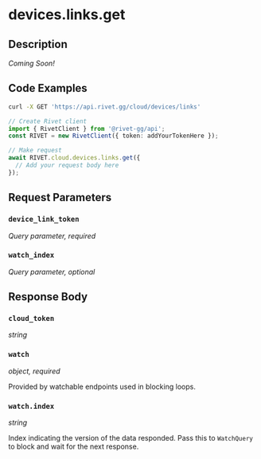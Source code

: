 

# devices.links.get

## Description

*Coming Soon!*


## Code Examples

<CodeGroup title='Request' tag='GET' label='https://api.rivet.gg/cloud/devices/links'>

```bash {{ title: 'cURL' }}
curl -X GET 'https://api.rivet.gg/cloud/devices/links'
```

```ts
// Create Rivet client
import { RivetClient } from '@rivet-gg/api';
const RIVET = new RivetClient({ token: addYourTokenHere });

// Make request
await RIVET.cloud.devices.links.get({
  // Add your request body here
});
```

</CodeGroup>


## Request Parameters


### `device_link_token`

_Query parameter, required_





### `watch_index`

_Query parameter, optional_





## Response Body

### `cloud_token`

_string_

### `watch`

_object, required_

Provided by watchable endpoints used in blocking loops.

### `watch.index`

_string_

Index indicating the version of the data responded.
Pass this to `WatchQuery` to block and wait for the next response.





